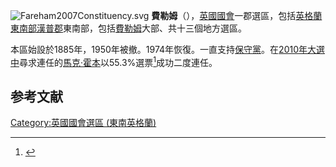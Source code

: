 [[File:Fareham2007Constituency.svg|right]]
'''費勒姆'''（{{lang-en|Fareham}}），[[英國|英國]][[英國國會|國會]]一郡選區，包括[[英格蘭|英格蘭]][[東南英格蘭|東南部]][[漢普郡|漢普郡]]東南部，包括[[費勒姆|費勒姆]]大部、共十三個地方選區。

本區始設於1885年，1950年被撤。1974年恢復。一直支持[[保守黨_(英國)|保守黨]]。在[[2010年英國大選|2010年大選中]]尋求連任的[[馬克·霍本|馬克·霍本]]以55.3%選票<ref name="">{{cite news
|publisher=[[英國廣播公司|英國廣播公司]]
|date=2010年5月7日
|title=Election 2010/Constituency/Fareham
|url=http://news.bbc.co.uk/1/shared/election2010/results/constituency/b71.stm
|accessdate=2010年10月16日
|archive-date=2017年8月23日
|archive-url=https://web.archive.org/web/20170823083148/http://news.bbc.co.uk/1/shared/election2010/results/constituency/b71.stm
|dead-url=no
}}</ref>成功二度連任。

==参考文献==
<div class="references-small">
<references></references>
</div>
{{英國國會選區 (東南英格蘭)}}
{{DEFAULTSORT:Fareham}}
[[Category:英國國會選區_(東南英格蘭)|Category:英國國會選區 (東南英格蘭)]]